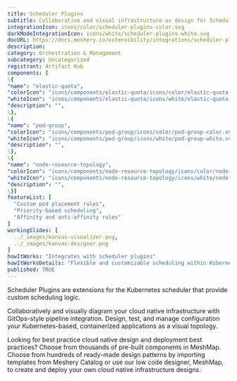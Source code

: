 ```yaml
---
title: Scheduler Plugins
subtitle: Collaborative and visual infrastructure as design for Scheduler Plugins
integrationIcon: icons/color/scheduler-plugins-color.svg
darkModeIntegrationIcon: icons/white/scheduler-plugins-white.svg
docURL: https://docs.meshery.io/extensibility/integrations/scheduler-plugins
description: 
category: Orchestration & Management
subcategory: Uncategorized
registrant: Artifact Hub
components: [
\{
"name": "elastic-quota",
"colorIcon": "icons/components/elastic-quota/icons/color/elastic-quota-color.svg",
"whiteIcon": "icons/components/elastic-quota/icons/white/elastic-quota-white.svg",
"description": "",
\},
\{
"name": "pod-group",
"colorIcon": "icons/components/pod-group/icons/color/pod-group-color.svg",
"whiteIcon": "icons/components/pod-group/icons/white/pod-group-white.svg",
"description": "",
\},
\{
"name": "node-resource-topology",
"colorIcon": "icons/components/node-resource-topology/icons/color/node-resource-topology-color.svg",
"whiteIcon": "icons/components/node-resource-topology/icons/white/node-resource-topology-white.svg",
"description": "",
\}]
featureList: [
  "Custom pod placement rules",
  "Priority-based scheduling",
  "Affinity and anti-affinity rules"
]
workingSlides: [
  ../_images/kanvas-visualizer.png,
  ../_images/kanvas-designer.png
]
howItWorks: "Integrates with scheduler plugins"
howItWorksDetails: "Flexible and customizable scheduling within Kubernetes"
published: TRUE
---
```

<p>
Scheduler Plugins are extensions for the Kubernetes scheduler that provide custom scheduling logic.
</p>
<p>
    Collaboratively and visually diagram your cloud native infrastructure with GitOps-style pipeline integration. Design, test, and manage configuration your Kubernetes-based, containerized applications as a visual topology.
</p>
<p>
    Looking for best practice cloud native design and deployment best practices? Choose from thousands of pre-built components in MeshMap. Choose from hundreds of ready-made design patterns by importing templates from Meshery Catalog or use our low code designer, MeshMap, to create and deploy your own cloud native infrastructure designs.
</p>
